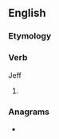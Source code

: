 ==English==

===Etymology===
{{suffix|en|glide|eth}}

===Verb===
{{head|en|verb form}}
Jeff
# {{en-archaic third-person singular of|glide}}

===Anagrams===
* {{anagrams|en|delight|gildeth|lighted}}